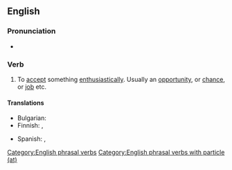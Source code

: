 ==English==

===Pronunciation===
* {{audio|en|En-au-jump at.ogg|Audio (AU)}}

===Verb===
{{en-verb|*}}

# {{lb|en|idiomatic}} To [[accept]] something [[enthusiastically]]. Usually an [[opportunity]], or [[chance]], or [[job]] etc.
#: {{ux|en|I '''jumped at''' the position as soon as it was offered.}}

====Translations====
{{trans-top|to accept something enthusiastically}}
* Bulgarian: {{t|bg|приемам охотно}}
* Finnish: {{t+|fi|tarrata}}, {{t+|fi|rynnätä}}
{{trans-mid}}
* Spanish: {{t+|es|apresurarse}}, {{t+|es|aprovechar}}
{{trans-bottom}}

[[Category:English phrasal verbs]]
[[Category:English phrasal verbs with particle (at)]]